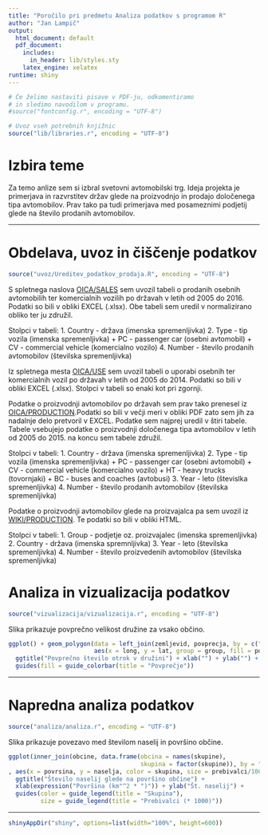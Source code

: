 ```yaml
---
title: "Poročilo pri predmetu Analiza podatkov s programom R"
author: "Jan Lampič"
output:
  html_document: default
  pdf_document:
    includes:
      in_header: lib/styles.sty
    latex_engine: xelatex
runtime: shiny
---
```


```r
# Če želimo nastaviti pisave v PDF-ju, odkomentiramo
# in sledimo navodilom v programu.
#source("fontconfig.r", encoding = "UTF-8")

# Uvoz vseh potrebnih knjižnic
source("lib/libraries.r", encoding = "UTF-8")
```

# Izbira teme

Za temo anlize sem si izbral svetovni avtomobilski trg. Ideja projekta je primerjava in razvrstitev držav glede na proizvodnjo in prodajo določenega tipa avtomobilov. 
Prav tako pa tudi primerjava med posameznimi podjetij glede na število prodanih avtomobilov.

***

# Obdelava, uvoz in čiščenje podatkov

```r
source("uvoz/Ureditev_podatkov_prodaja.R", encoding = "UTF-8")

```


S spletnega naslova [OICA/SALES](http://www.oica.net/category/sales-statistics/) sem uvozil tabeli o prodanih osebnih avtomobilih ter komercialnih vozilih po državah v letih od 2005 do 2016. 
Podatki so bili v obliki EXCEL (.xlsx). Obe tabeli sem uredil v normalizirano obliko ter ju združil.

Stolpci v tabeli:
1. Country - država (imenska spremenljivka)
2. Type - tip vozila (imenska spremenljivka)
    + PC - passenger car (osebni avtomobil) 
    + CV - commercial vehicle (komercialno vozilo)
4. Number - število prodanih avtomobilov (številska spremenljivka)

Iz spletnega mesta [OICA/USE](http://www.oica.net/category/vehicles-in-use/) sem uvozil tabeli o uporabi osebnih ter komercialnih vozil po državah v letih od 2005 do 2014.
Podatki so bili v obliki EXCEL (.xlsx). Stolpci v tabeli so enaki kot pri zgornji.

Podatke o proizvodnji avtomobilov po državah sem prav tako prenesel iz [OICA/PRODUCTION](http://www.oica.net/category/production-statistics/).Podatki so bili v večji meri v obliki PDF zato sem jih za nadalnje delo pretvoril v EXCEL. Podatke sem najprej uredil v štiri tabele. Tabele vsebujejo podatke o proizvodnji določenega tipa avtomobilov v letih od 2005 do 2015. na koncu sem tabele združil.

Stolpci v tabeli:
1. Country - država (imenska spremenljivka)
2. Type - tip vozila (imenska spremenljivka)
    + PC - passenger car (osebni avtomobil) 
    + CV - commercial vehicle (komercialno vozilo)
    + HT - heavy trucks (tovornjaki)
    + BC - buses and coaches (avtobusi)
3. Year - leto (števislka spremenljivka)
4. Number - število prodanih avtomobilov (številska spremenljivka)


Podatke o proizvodnji avtomobilov glede na proizvajalca pa sem uvozil iz [WIKI/PRODUCTION](https://en.wikipedia.org/wiki/List_of_manufacturers_by_motor_vehicle_production#2015). Te podatki so bili v obliki HTML.

Stolpci v tabeli:
1. Group - podjetje oz. proizvajalec (imenska spremenljivka)
2. Country - država (imenska spremnljivka)
3. Year - leto (številska spremenljivka)
4. Number - število proizvedenih avtomobilov (številska spremenljivka)

# Analiza in vizualizacija podatkov

```r
source("vizualizacija/vizualizacija.r", encoding = "UTF-8")
```

Slika \ref{fig:zemljevid} prikazuje povprečno velikost družine za vsako občino.

```r
ggplot() + geom_polygon(data = left_join(zemljevid, povprecja, by = c("OB_UIME" = "obcina")),
                        aes(x = long, y = lat, group = group, fill = povprecje)) +
  ggtitle("Povprečno število otrok v družini") + xlab("") + ylab("") +
  guides(fill = guide_colorbar(title = "Povprečje"))
```

***

# Napredna analiza podatkov

```r
source("analiza/analiza.r", encoding = "UTF-8")
```

Slika \ref{fig:graf} prikazuje povezavo med številom naselij in površino občine.

```r
ggplot(inner_join(obcine, data.frame(obcina = names(skupine),
                                     skupina = factor(skupine)), by = "obcina")
, aes(x = povrsina, y = naselja, color = skupina, size = prebivalci/1000)) + geom_point() +
  ggtitle("Število naselij glede na površino občine") +
  xlab(expression("Površina (km"^2 * ")")) + ylab("Št. naselij") +
  guides(color = guide_legend(title = "Skupina"),
         size = guide_legend(title = "Prebivalci (* 1000)"))
```

***

```r
shinyAppDir("shiny", options=list(width="100%", height=600))
```
